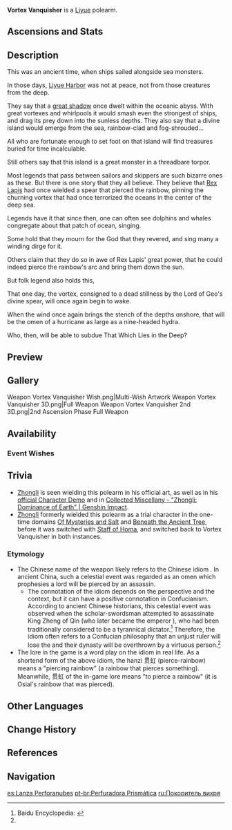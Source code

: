 {{Weapon Infobox
|id             = 13504
|image          = <gallery>
Weapon Vortex Vanquisher.png|Base
Weapon Vortex Vanquisher 2nd.png|2nd Ascension
</gallery>
|type           = Polearm
|series         = Liyue
|releaseDate    = 2020-12-01
|rarity         = 5
|base_atk       = 46
|2nd_stat_type  = ATK
|2nd_stat       = 10.8%
|obtain         = Weapon Event Wishes
|passive        = Golden Majesty
|effect         = Increases Shield Strength by (var1)%. Scoring hits on opponents increases ATK by (var2)% for 8s. Max 5 stacks. Can only occur once every 0.3s. While protected by a shield, this ATK increase effect is increased by 100%.
|eff_rank1_var1 = 20
|eff_rank2_var1 = 25
|eff_rank3_var1 = 30
|eff_rank4_var1 = 35
|eff_rank5_var1 = 40
|eff_rank1_var2 = 4
|eff_rank2_var2 = 5
|eff_rank3_var2 = 6
|eff_rank4_var2 = 7
|eff_rank5_var2 = 8
|eff_att1       = Shield Strength
|eff_att2       = ATK
}}
{{Description|This sharp polearm can seemingly pierce through anything. When swung, one can almost see the rift it tears in the air.}}
'''Vortex Vanquisher'''{{Lang|zh=贯虹之槊|zh_rm=Guànhóng zhī Shuò|zh_tl=Lance of Rainbow Piercer}} is a [[Liyue]] polearm.

==Ascensions and Stats==
{{Weapon Ascensions and Stats
|ascendMat1 = Grain of Aerosiderite
|ascendMat2 = Piece of Aerosiderite
|ascendMat3 = Bit of Aerosiderite
|ascendMat4 = Chunk of Aerosiderite
|bossMat1   = Fragile Bone Shard
|bossMat2   = Sturdy Bone Shard
|bossMat3   = Fossilized Bone Shard
|commonMat1 = Treasure Hoarder Insignia
|commonMat2 = Silver Raven Insignia
|commonMat3 = Golden Raven Insignia
}}

==Description==
This was an ancient time, when ships sailed alongside sea monsters.

In those days, [[Liyue Harbor]] was not at peace, not from those creatures from the deep.

They say that a [[Osial|great shadow]] once dwelt within the oceanic abyss. With great vortexes and whirlpools it would smash even the strongest of ships, and drag its prey down into the sunless depths. They also say that a divine island would emerge from the sea, rainbow-clad and fog-shrouded...

All who are fortunate enough to set foot on that island will find treasures buried for time incalculable.

Still others say that this island is a great monster in a threadbare torpor.

Most legends that pass between sailors and skippers are such bizarre ones as these. But there is one story that they all believe. They believe that [[Morax|Rex Lapis]] had once wielded a spear that pierced the rainbow, pinning the churning vortex that had once terrorized the oceans in the center of the deep sea.

Legends have it that since then, one can often see dolphins and whales congregate about that patch of ocean, singing.

Some hold that they mourn for the God that they revered, and sing many a winding dirge for it.

Others claim that they do so in awe of Rex Lapis' great power, that he could indeed pierce the rainbow's arc and bring them down the sun.

But folk legend also holds this,

That one day, the vortex, consigned to a dead stillness by the Lord of Geo's divine spear, will once again begin to wake.

When the wind once again brings the stench of the depths onshore, that will be the omen of a hurricane as large as a nine-headed hydra.

Who, then, will be able to subdue That Which Lies in the Deep?

==Preview==
{{Preview
|file    = Rain of Stone Normal Preview
}}

==Gallery==
<gallery hideaddbutton="true" captionalign="center">
Weapon Vortex Vanquisher Wish.png|Multi-Wish Artwork
Weapon Vortex Vanquisher 3D.png|Full Weapon
Weapon Vortex Vanquisher 2nd 3D.png|2nd Ascension Phase Full Weapon
</gallery>

==Availability==
===Event Wishes===
{{Featured}}

==Trivia==
*[[Zhongli]] is seen wielding this polearm in his official art, as well as in his [https://youtu.be/4oBpaBEMBIM official Character Demo] and in [https://youtu.be/NRXhkjan52A Collected Miscellany - "Zhongli: Dominance of Earth" | Genshin Impact].
*[[Zhongli]] formerly wielded this polearm as a trial character in the one-time domains [[Of Mysteries and Salt]] and [[Beneath the Ancient Tree]], before it was switched with [[Staff of Homa]], and switched back to Vortex Vanquisher in both instances.

===Etymology===
*The Chinese name of the weapon {{Lang|"Lance of Rainbow Piercer"|zh=贯虹之槊|zh_rm=Guànhóng zhī Shuò}} likely refers to the Chinese idiom {{Lang|"a white rainbow pierces the sun"|zh=白虹贯日|zh_rm=bái hóng guàn rì}}. In ancient China, such a celestial event was regarded as an omen which prophesies a lord will be pierced by an assassin.
**The connotation of the idiom depends on the perspective and the context, but it can have a positive connotation in Confucianism. According to ancient Chinese historians, this celestial event was observed when the scholar-swordsman {{w|Jing Ke}} attempted to assassinate King Zheng of Qin (who later became the emperor {{w|Qin Shi Huang}}), who had been traditionally considered to be a tyrannical dictator.<ref name="baidu-baike">Baidu Encyclopedia: [https://baike.baidu.com/item/%E7%99%BD%E8%99%B9%E8%B4%AF%E6%97%A5/1174811 {{Zh|白虹贯日 （汉语成语）}}]</ref> Therefore, the idiom often refers to a Confucian philosophy that an unjust ruler will lose the {{w|Mandate of Heaven}} and their dynasty will be overthrown by a virtuous person.<ref name="baidu-baike" />
*The lore in the game is a word play on the idiom in real life. As a shortend form of the above idiom, the hanzi 贯虹 (pierce-rainbow) means a "piercing rainbow" (a rainbow that pierces something). Meanwhile, 贯虹 of the in-game lore means "to pierce a rainbow" (it is Osial's rainbow that was pierced).

==Other Languages==
{{Other Languages
|en      = Vortex Vanquisher
|zhs     = 贯虹之槊
|zhs_rm  = Guànhóng zhī Shuò
|zht     = 貫虹之槊
|zht_rm  = Guànhóng zhī Shuò
|zh_tl   = Lance of the Rainbow
|ja      = 破天の槍
|ja_rm   = Haten no Yari
|ja_tl   = Spear of Torn Heaven
|ko      = 관홍의 창
|ko_rm   = Gwanhongui Chang
|ko_tl   = Spear of Piercing Rainbow
|es      = Lanza Perforanubes
|es_tl   = Cloudpiercing Spear
|fr      = Perceur prismatique
|fr_tl   = Prismatic Piercer
|ru      = Покоритель вихря
|ru_tl   = Vortex Vanquisher
|th      = Vortex Vanquisher
|vi      = Giáo Nịnh Thần
|vi_tl   = Spear of Flattery Courtier
|de      = Regenbogenstecher
|de_tl   = Rainbow Piercer
|id      = Vortex Vanquisher
|pt      = Perfuradora Prismática
|pt_tl   = Prismatic Piercer
}}

==Change History==
{{Change History|1.1}}

==References==
{{Reflist}}

==Navigation==
{{Weapons by Series Navbox|series=Liyue}}
{{Weapon Navbox|type=Polearms}}

[[es:Lanza Perforanubes]]
[[pt-br:Perfuradora Prismática]]
[[ru:Покоритель вихря]]